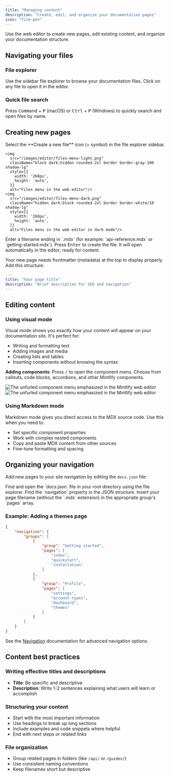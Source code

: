 ```yaml
---
title: "Managing content"
description: "Create, edit, and organize your documentation pages"
icon: "file-pen"
---
```


Use the web editor to create new pages, edit existing content, and organize your documentation structure.

## Navigating your files

### File explorer
Use the sidebar file explorer to browse your documentation files. Click on any file to open it in the editor.

### Quick file search
Press <kbd>Command</kbd> + <kbd>P</kbd> (macOS) or <kbd>Ctrl</kbd> + <kbd>P</kbd> (Windows) to quickly search and open files by name.

## Creating new pages

<Steps>
  <Step title="Open the file menu">
    Select the **Create a new file** icon (+ symbol) in the file explorer sidebar.
    
    <img
      src="/images/editor/files-menu-light.png"
      className="block dark:hidden rounded-2xl border border-gray-100 shadow-lg"
      style={{
        width: '268px',
        height: 'auto',
      }}
      alt="Files menu in the web editor"/>
    <img
      src="/images/editor/files-menu-dark.png"
      className="hidden dark:block rounded-2xl border border-white/10 shadow-lg"
      style={{
        width: '268px',
        height: 'auto',
      }}
      alt="Files menu in the web editor in dark mode"/>
  </Step>
  <Step title="Name your file">
    Enter a filename ending in `.mdx` (for example: `api-reference.mdx` or `getting-started.mdx`).
  </Step>
  <Step title="Create and open">
    Press <kbd>Enter</kbd> to create the file. It will open automatically in the editor, ready for content.
  </Step>
</Steps>

Your new page needs frontmatter (metadata) at the top to display properly. Add this structure:

```yaml
---
title: "Your page title"
description: "Brief description for SEO and navigation"
---
```

## Editing content

### Using visual mode

Visual mode shows you exactly how your content will appear on your documentation site. It's perfect for:

- Writing and formatting text
- Adding images and media
- Creating lists and tables
- Inserting components without knowing the syntax

**Adding components**: Press <kbd>/</kbd> to open the component menu. Choose from callouts, code blocks, accordions, and other Mintlify components.

<Frame>
  <img 
    src="/images/editor/component-menu-light.png" 
    alt="The unfurled component menu emphasized in the Mintlify web editor" 
    className="block dark:hidden" 
  />
  <img 
    src="/images/editor/component-menu-dark.png" 
    alt="The unfurled component menu emphasized in the Mintlify web editor" 
    className="hidden dark:block" 
  />
</Frame>

### Using Markdown mode

Markdown mode gives you direct access to the MDX source code. Use this when you need to:

- Set specific component properties
- Work with complex nested components  
- Copy and paste MDX content from other sources
- Fine-tune formatting and spacing

## Organizing your navigation

Add new pages to your site navigation by editing the `docs.json` file:

<Steps>
  <Step title="Open docs.json">
    Find and open the `docs.json` file in your root directory using the file explorer.
  </Step>
  <Step title="Locate the navigation section">
    Find the `navigation` property in the JSON structure.
  </Step>
  <Step title="Add your page">
    Insert your page filename (without the `.mdx` extension) in the appropriate group's `pages` array.
  </Step>
</Steps>

### Example: Adding a themes page

```json title="Adding a themes page to the Profile group" highlight="18"
{
    "navigation": {
        "groups": [
            {
                "group": "Getting started",
                "pages": [
                    "index",
                    "quickstart", 
                    "installation"
                ]
            },
            {
                "group": "Profile",
                "pages": [
                    "settings",
                    "account-types", 
                    "dashboard",
                    "themes"
                ]
            }
        ]
    }
}
```

See the [Navigation](/navigation) documentation for advanced navigation options.

## Content best practices

### Writing effective titles and descriptions
- **Title**: Be specific and descriptive
- **Description**: Write 1-2 sentences explaining what users will learn or accomplish

### Structuring your content
- Start with the most important information
- Use headings to break up long sections
- Include examples and code snippets where helpful
- End with next steps or related links

### File organization
- Group related pages in folders (like `/api/` or `/guides/`)
- Use consistent naming conventions
- Keep filenames short but descriptive